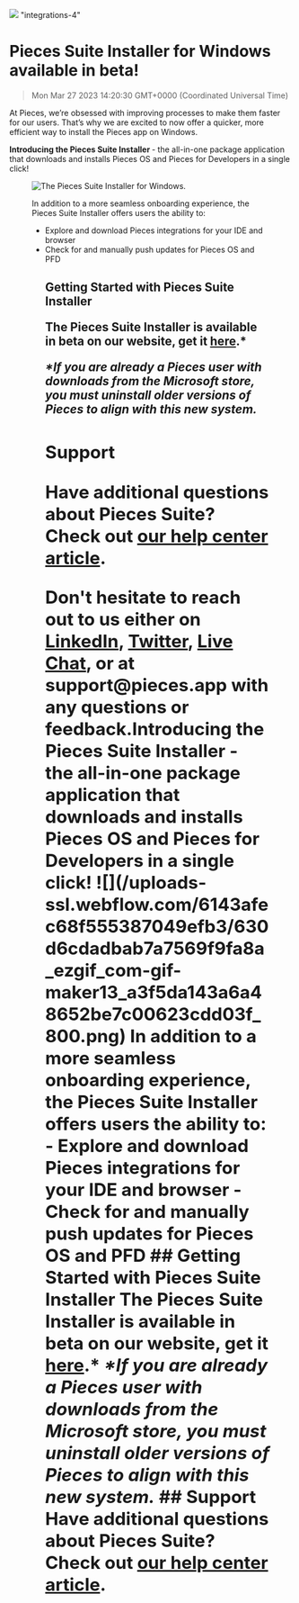 ![](https://uploads-ssl.webflow.com/6143afec68f555387049efb3/630d6cd9dbab7a652ff9f85f_ezgif_com-gif-maker14_6e664fa8be6642ef162470d18461f94d_2000.png)
"integrations-4"
# Pieces Suite Installer for Windows available in beta!
> Mon Mar 27 2023 14:20:30 GMT+0000 (Coordinated Universal Time)
<p>At Pieces, we’re obsessed with improving processes to make them faster for our users. That’s why we are excited to now offer a quicker, more efficient way to install the Pieces app on Windows.<p.new.line><p><strong>Introducing the Pieces Suite Installer </strong>- the all-in-one package application that downloads and installs Pieces OS and Pieces for Developers in a single click!<p.new.line><figure class="w-richtext-figure-type-image w-richtext-align-center" data-rt-type="image" data-rt-align="center"><div><img alt="The Pieces Suite Installer for Windows." src="https://uploads-ssl.webflow.com/6143afec68f555387049efb3/630d6cdadbab7a7569f9fa8a_ezgif_com-gif-maker13_a3f5da143a6a48652be7c00623cdd03f_800.png" /><div.new.line><figure.new.line><p>In addition to a more seamless onboarding experience, the Pieces Suite Installer offers users the ability to:<p.new.line><ul><li>Explore and download Pieces integrations for your IDE and browser<li.new.line><li>Check for and manually push updates for Pieces OS and PFD<li.new.line><ul.new.line><h2 id="2478v">Getting Started with Pieces Suite Installer<h2.new.line><p>The Pieces Suite Installer is available in beta on our website, get it <a href="https://code.pieces.app/install" target="_blank" rel="noopener noreferrer">here</a>.*<p.new.line><p><em>*If you are already a Pieces user with downloads from the Microsoft store, you must uninstall older versions of Pieces to align with this new system.</em><p.new.line><h2 id="2q18f">Support<h2.new.line><p>Have additional questions about Pieces Suite? Check out <a href="https://www.notion.so/getpieces/Pieces-Suite-Installer-35c6b0d6d4a9473f9bceb89539857a23" target="_blank" rel="noopener noreferrer">our help center article</a>.<p.new.line><p>Don&#x27;t hesitate to reach out to us either on <a href="https://www.linkedin.com/company/getpieces" target="_blank" rel="noopener noreferrer">LinkedIn</a>, <a href="https://twitter.com/getpieces" target="_blank" rel="noopener noreferrer">Twitter</a>, <a href="https://code.pieces.app/" target="_blank" rel="noopener noreferrer">Live Chat</a>, or at support@pieces.app with any questions or feedback.</
At Pieces, we’re obsessed with improving processes to make them faster for our users. That’s why we are excited to now offer a quicker, more efficient way to install the Pieces app on Windows.
<strong>Introducing the Pieces Suite Installer </strong>- the all-in-one package application that downloads and installs Pieces OS and Pieces for Developers in a single click!
![](/uploads-ssl.webflow.com/6143afec68f555387049efb3/630d6cdadbab7a7569f9fa8a_ezgif_com-gif-maker13_a3f5da143a6a48652be7c00623cdd03f_800.png)
In addition to a more seamless onboarding experience, the Pieces Suite Installer offers users the ability to:
- Explore and download Pieces integrations for your IDE and browser
- Check for and manually push updates for Pieces OS and PFD
## Getting Started with Pieces Suite Installer
The Pieces Suite Installer is available in beta on our website, get it <a href="https://code.pieces.app/install" target="_blank" rel="noopener noreferrer">here</a>.*
<em>*If you are already a Pieces user with downloads from the Microsoft store, you must uninstall older versions of Pieces to align with this new system.</em>
## Support
Have additional questions about Pieces Suite? Check out <a href="https://www.notion.so/getpieces/Pieces-Suite-Installer-35c6b0d6d4a9473f9bceb89539857a23" target="_blank" rel="noopener noreferrer">our help center article</a>.

